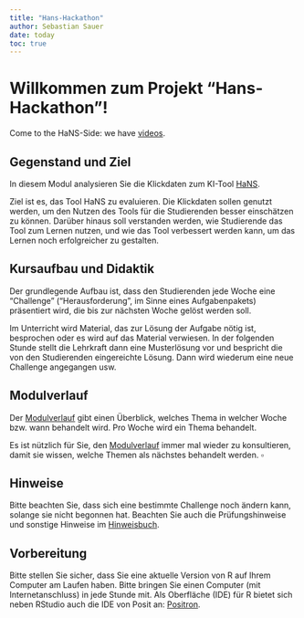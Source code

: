 ```yaml
---
title: "Hans-Hackathon"
author: Sebastian Sauer
date: today
toc: true
---
```


# Willkommen zum Projekt "Hans-Hackathon"!



Come to the HaNS-Side: we have [videos](https://www.youtube.com/watch?v=HAjXzW2v7OA).

## Gegenstand und Ziel

In diesem Modul analysieren Sie die Klickdaten zum KI-Tool [HaNS](https://www.th-nuernberg.de/einrichtungen-gesamt/in-institute/zentrum-fuer-kuenstliche-intelligenz-kiz/projekte/hans/).

Ziel ist es, das Tool HaNS zu evaluieren. Die Klickdaten sollen genutzt werden, um den Nutzen des Tools für die Studierenden besser einschätzen zu können. Darüber hinaus soll verstanden werden, wie Studierende das Tool zum Lernen nutzen, und wie das Tool verbessert werden kann, um das Lernen noch erfolgreicher zu gestalten.


## Kursaufbau und Didaktik 

Der grundlegende Aufbau ist, dass den Studierenden jede Woche eine "Challenge" ("Herausforderung", im Sinne eines Aufgabenpakets) präsentiert wird, die bis zur nächsten Woche gelöst werden soll.

Im Unterricht wird Material, das zur Lösung der Aufgabe nötig ist, besprochen oder es wird auf das Material verwiesen. 
In der folgenden Stunde stellt die Lehrkraft dann eine Musterlösung vor und bespricht die von den Studierenden eingereichte Lösung.
Dann wird wiederum eine neue Challenge angegangen usw.



    

## Modulverlauf 

Der [Modulverlauf](https://docs.google.com/spreadsheets/d/1hU9xIeeiEcOTCntSL7G-Gn2h4gkM4LAjVSId-uF9Fp4/edit?usp=sharing) gibt einen Überblick, welches Thema in welcher Woche bzw. wann behandelt wird. 
Pro Woche wird ein Thema behandelt.

:::{.callout-tip}
Es ist nützlich für Sie, den [Modulverlauf](https://docs.google.com/spreadsheets/d/1hU9xIeeiEcOTCntSL7G-Gn2h4gkM4LAjVSId-uF9Fp4/edit?usp=sharing) immer mal wieder zu konsultieren, damit sie wissen, welche Themen als nächstes behandelt werden. $\square$
:::



## Hinweise
Bitte beachten Sie, dass sich eine bestimmte Challenge noch ändern kann, solange sie nicht begonnen hat.
Beachten Sie auch die Prüfungshinweise und sonstige Hinweise im [Hinweisbuch](https://hinweisbuch.netlify.app/).


## Vorbereitung

Bitte stellen Sie sicher, dass Sie eine aktuelle Version von R auf Ihrem Computer am Laufen haben.
Bitte bringen Sie einen Computer (mit Internetanschluss) in jede Stunde mit.
Als Oberfläche (IDE) für R bietet sich neben RStudio auch die IDE von Posit an: [Positron](https://posit.co/products/ide/positron/).

